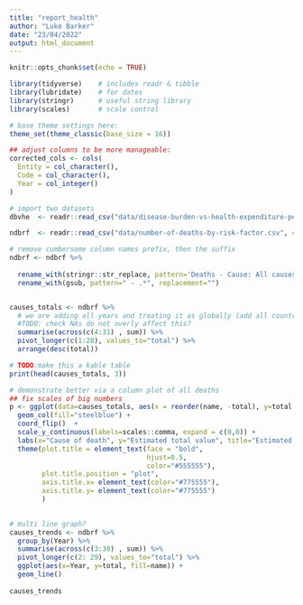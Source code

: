 ```yaml
---
title: "report_health"
author: "Luke Barker"
date: "23/04/2022"
output: html_document
---
```


```r
knitr::opts_chunk$set(echo = TRUE)

library(tidyverse)    # includes readr & tibble
library(lubridate)    # for dates
library(stringr)      # useful string library
library(scales)       # scale control

# base theme settings here:
theme_set(theme_classic(base_size = 16))

## adjust columns to be more manageable:
corrected_cols <- cols(
  Entity = col_character(),
  Code = col_character(),
  Year = col_integer()
)

# import two datasets
dbvhe  <- readr::read_csv("data/disease-burden-vs-health-expenditure-per-capita.csv", col_types=corrected_cols) 

ndbrf  <- readr::read_csv("data/number-of-deaths-by-risk-factor.csv", col_types=corrected_cols)

# remove cumbersome column names prefix, then the suffix
ndbrf <- ndbrf %>% 
  
  rename_with(stringr::str_replace, pattern='Deaths - Cause: All causes - Risk: ', replacement="") %>%
  rename_with(gsub, pattern=" - .*", replacement="")



```
```r
causes_totals <- ndbrf %>%
  # we are adding all years and treating it as globally (add all countries)
  #TODO: check NAs do not overly affect this?
  summarise(across(c(4:31) , sum)) %>%
  pivot_longer(c(1:28), values_to="total") %>%
  arrange(desc(total))

# TODO:make this a kable table
print(head(causes_totals, 3))

# demonstrate better via a column plot of all deaths 
## fix scales of big numbers
p <- ggplot(data=causes_totals, aes(x = reorder(name, -total), y=total )) +
  geom_col(fill="steelblue") + 
  coord_flip()  +
  scale_y_continuous(labels=scales::comma, expand = c(0,0)) +
  labs(x="Cause of death", y="Estimated total value", title="Estimated totals for all causes of death, globally, 1990-2019") +
  theme(plot.title = element_text(face = "bold",
                                  hjust=0.5,
                                  color="#555555"),
        plot.title.position = "plot",
        axis.title.x= element_text(color="#775555"),
        axis.title.y= element_text(color="#775555")
        )
  


```

```r

# multi line graph?
causes_trends <- ndbrf %>% 
  group_by(Year) %>% 
  summarise(across(c(3:30) , sum)) %>%
  pivot_longer(c(2: 29), values_to="total") %>%
  ggplot(aes(x=Year, y=total, fill=name)) +
  geom_line()
  
causes_trends


```

```r

```

```r

```

```r

```

```r

```





